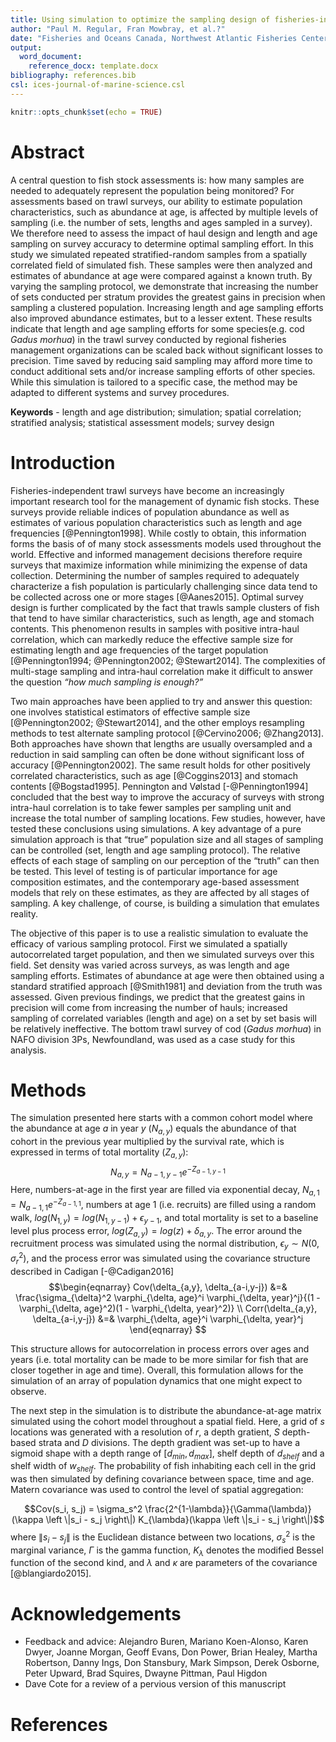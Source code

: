 ```yaml
---
title: Using simulation to optimize the sampling design of fisheries-independent trawl surveys
author: "Paul M. Regular, Fran Mowbray, et al.?"
date: "Fisheries and Oceans Canada, Northwest Atlantic Fisheries Center, 80 East White Hills, St. John's, Newfoundland and Labrador, A1C 5X1, Canada"
output: 
  word_document:
    reference_docx: template.docx
bibliography: references.bib
csl: ices-journal-of-marine-science.csl
---
```


```r
knitr::opts_chunk$set(echo = TRUE)
```

# Abstract

A central question to fish stock assessments is: how many samples are needed to adequately represent the population being monitored? For assessments based on trawl surveys, our ability to estimate population characteristics, such as abundance at age, is affected by multiple levels of sampling (i.e. the number of sets, lengths and ages sampled in a survey). We therefore need to assess the impact of haul design and length and age sampling on survey accuracy to determine optimal sampling effort. In this study we simulated repeated stratified-random samples from a spatially correlated field of simulated fish. These samples were then analyzed and estimates of abundance at age were compared against a known truth. By varying the sampling protocol, we demonstrate that increasing the number of sets conducted per stratum provides the greatest gains in precision when sampling a clustered population. Increasing length and age sampling efforts also improved abundance estimates, but to a lesser extent. These results indicate that length and age sampling efforts for some species(e.g. cod *Gadus morhua*) in the trawl survey conducted by regional fisheries management organizations can be scaled back without significant losses to precision. Time saved by reducing said sampling may afford more time to conduct additional sets and/or increase sampling efforts of other species. While this simulation is tailored to a specific case, the method may be adapted to different systems and survey procedures.

**Keywords** - length and age distribution; simulation; spatial correlation; stratified analysis; statistical assessment models; survey design

# Introduction

Fisheries-independent trawl surveys have become an increasingly important research tool for the management of dynamic fish stocks. These surveys provide reliable indices of population abundance as well as estimates of various population characteristics such as length and age frequencies [@Pennington1998]. While costly to obtain, this information forms the basis of of many stock assessments models used throughout the world. Effective and informed management decisions therefore require surveys that maximize information while minimizing the expense of data collection. Determining the number of samples required to adequately characterize a fish population is particularly challenging since data tend to be collected across one or more stages [@Aanes2015]. Optimal survey design is further complicated by the fact that trawls sample clusters of fish that tend to have similar characteristics, such as length, age and stomach contents. This phenomenon results in samples with positive intra-haul correlation, which can markedly reduce the effective sample size for estimating length and age frequencies of the target population [@Pennington1994; @Pennington2002; @Stewart2014]. The complexities of multi-stage sampling and intra-haul correlation make it difficult to answer the question *"how much sampling is enough?"*  

Two main approaches have been applied to try and answer this question: one involves statistical estimators of effective sample size [@Pennington2002; @Stewart2014], and the other employs resampling methods to test alternate sampling protocol [@Cervino2006; @Zhang2013]. Both approaches have shown that lengths are usually oversampled and a reduction in said sampling can often be done without significant loss of accuracy [@Pennington2002]. The same result holds for other positively correlated characteristics, such as age [@Coggins2013] and stomach contents [@Bogstad1995]. Pennington and Vølstad [-@Pennington1994] concluded that the best way to improve the accuracy of surveys with strong intra-haul correlation is to take fewer samples per sampling unit and increase the total number of sampling locations. Few studies, however, have tested these conclusions using simulations. A key advantage of a pure simulation approach is that "true" population size and all stages of sampling can be controlled (set, length and age sampling protocol). The relative effects of each stage of sampling on our perception of the "truth" can then be tested. This level of testing is of particular importance for age composition estimates, and the contemporary age-based assessment models that rely on these estimates, as they are affected by all stages of sampling. A key challenge, of course, is building a simulation that emulates reality.  

The objective of this paper is to use a realistic simulation to evaluate the efficacy of various sampling protocol. First we simulated a spatially autocorrelated target population, and then we simulated surveys over this field. Set density was varied across surveys, as was length and age sampling efforts. Estimates of abundance at age were then obtained using a standard stratified approach [@Smith1981] and deviation from the truth was assessed. Given previous findings, we predict that the greatest gains in precision will come from increasing the number of hauls; increased sampling of correlated variables (length and age) on a set by set basis will be relatively ineffective. The bottom trawl survey of cod (*Gadus morhua*) in NAFO division 3Ps, Newfoundland, was used as a case study for this analysis.  

# Methods

The simulation presented here starts with a common cohort model where the abundance at age $a$ in year $y$ ($N_{a,y}$) equals the abundance of that cohort in the previous year multiplied by the survival rate, which is expressed in terms of total mortality ($Z_{a,y}$):
$$N_{a,y} = N_{a-1,y-1} e^{-Z_{a-1,y-1}}$$
Here, numbers-at-age in the first year are filled via exponential decay, $N_{a,1} = N_{a-1,1} e^{-Z_{a-1,1}}$, numbers at age 1 (i.e. recruits) are filled using a random walk, $log(N_{1,y}) = log(N_{1,y-1}) + \epsilon_{y-1}$, and total mortality is set to a baseline level plus process error, $log(Z_{a,y}) = log(z) + \delta_{a,y}$. The error around the recruitment process was simulated using the normal distribution, $\epsilon_{y} \sim N(0, \sigma_{r}^{2})$, and the process error was simulated using the covariance structure described in Cadigan [-@Cadigan2016]
$$\begin{eqnarray}
Cov(\delta_{a,y}, \delta_{a-i,y-j}) &=& \frac{\sigma_{\delta}^2 \varphi_{\delta, age}^i \varphi_{\delta, year}^j}{(1 - \varphi_{\delta, age}^2)(1 - \varphi_{\delta, year}^2)} \\
Corr(\delta_{a,y}, \delta_{a-i,y-j}) &=& \varphi_{\delta, age}^i \varphi_{\delta, year}^j
\end{eqnarray}
$$

This structure allows for autocorrelation in process errors over ages and years (i.e. total mortality can be made to be more similar for fish that are closer together in age and time). Overall, this  formulation allows for the simulation of an array of population dynamics that one might expect to observe.

The next step in the simulation is to distribute the abundance-at-age matrix simulated using the cohort model throughout a spatial field. Here, a grid of $s$ locations was generated with a resolution of $r$, a depth gratient, $S$ depth-based strata and $D$ divisions. The depth gradient was set-up to have a sigmoid shape with a depth range of $[d_{min}, d_{max}]$, shelf depth of $d_{shelf}$ and a shelf width of $w_{shelf}$. The probability of fish inhabiting each cell in the grid was then simulated by defining covariance between space, time and age. Matern covariance was used to control the level of spatial aggregation:

$$Cov(s_i, s_j) = \sigma_s^2 \frac{2^{1-\lambda}}{\Gamma(\lambda)} (\kappa \left \|s_i - s_j \right\|) K_{\lambda}(\kappa \left \|s_i - s_j \right\|)$$
where $\left \|s_i - s_j \right\|$ is the Euclidean distance between two locations, $\sigma_s^2$ is the marginal variance, $\Gamma$ is the gamma function, $K_{\lambda}$ denotes the modified Bessel function of the second kind, and $\lambda$ and $\kappa$ are parameters of the covariance [@blangiardo2015].


# Acknowledgements

- Feedback and advice: Alejandro Buren, Mariano Koen-Alonso, Karen Dwyer, Joanne Morgan, Geoff Evans, Don Power, Brian Healey, Martha Robertson, Danny Ings, Don Stansbury, Mark Simpson, Derek Osborne, Peter Upward, Brad Squires, Dwayne Pittman, Paul Higdon
- Dave Cote for a review of a pervious version of this manuscript

# References


